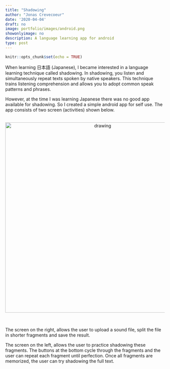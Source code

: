```yaml
---
title: "Shadowing"
author: "Jonas Crevecoeur"
date: '2020-04-04'
draft: no
image: portfolio/images/android.png
showonlyimage: no
description: A language learning app for android
type: post
---
```


```r
knitr::opts_chunk$set(echo = TRUE)
```

When learning 日本語 (Japanese), I became interested in a language learning technique called shadowing. In shadowing, you listen and simultaneously repeat texts spoken by native speakers. This technique trains listening comprehension and allows you to adopt common speak patterns and phrases.

However, at the time I was learning Japanese there was no good app available for shadowing. So I created a simple android app for self use. The app consists of two screen (activities) shown below.

<br>
<center>
<img src="../images/shadowing.png" alt="drawing" width="600px"/>
</center>
<br>

The screen on the right, allows the user to upload a sound file, split the file in shorter fragments and save the result.

The screen on the left, allows the user to practice shadowing these fragments. The buttons at the bottom cycle through the fragments and the user can repeat each fragment until perfection. Once all fragments are memorized, the user can try shadowing the full text.
